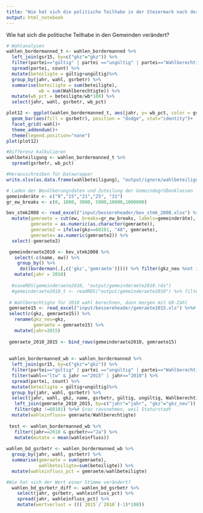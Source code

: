 ```yaml
---
title: "Wie hat sich die politische Teilhabe in der Steiermark nach der Gemeindestrukturreform verändert?"
output: html_notebook
---
```


Wie hat sich die politische Teilhabe in den Gemeinden verändert?


```r
# Wahlanalysen
wahlen_bordermanned_t <- wahlen_bordermanned %>%
  left_join(gsr15, by=c("gkz"="gkz")) %>%
  filter(partei=="gültig" | partei =="ungültig" | partei=="Wahlberechtigte")%>%
  spread(partei, count) %>%
  mutate(beteiligte = gültig+ungültig)%>%
  group_by(jahr, wahl, gsrbetr) %>%
  summarise(beteiligte = sum(beteiligte), 
            wb = sum(Wahlberechtigte)) %>%
  mutate(wb_pct = beteiligte/wb*100) %>%
  select(jahr, wahl, gsrbetr, wb_pct) 

plot12 <- ggplot(wahlen_bordermanned_t, aes(jahr, y= wb_pct, color = gsrbetr)) +
  geom_bar(aes(fill = gsrbetr), position = "dodge", stat="identity")+
  facet_grid(~wahl)+
  theme_addendum()+
  theme(legend.position="none")
plot(plot12)

#Differenz kalkulieren
wahlbeteiligung <- wahlen_bordermanned_t %>%
  spread(gsrbetr, wb_pct) 

#Herausschreiben für Datawrapper
write.xlsx(as.data.frame(wahlbeteiligung), "output/ignore/wahlbeteiligung.xlsx")

```

```r
# Laden der Bevölkerungsdaten und Zuteilung der Gemeindegrößenklassen
gemeinderäte <- c("9","15","21","25", "31")
gr_ew_breaks <- c(0, 1000, 3000, 5000,10000,1000000)

bev_stmk2008 <- read_excel("input/bessereheader/bev_stmk_2008.xlsx") %>% # Dieses Jahr ist laut GO wesentlich für die GR-Zahl-Festsetzung
  mutate(gemraete = cut(ew, breaks=gr_ew_breaks, labels=gemeinderäte), 
         gemraete = as.numeric(as.character(gemraete)), 
         gemraete2 = ifelse(gkz==60101, "48", gemraete), 
         gemraete= as.numeric(gemraete2)) %>%
  select(-gemraete2)

 gemeinderaete2010 <- bev_stmk2008 %>%
   select(-c(name, ew)) %>%
    group_by() %>%
     do((borderman(.[,c('gkz','gemraete')]))) %>% filter(gkz_neu %not in% teilungen_exkl) %>%
   mutate(jahr = 2010)
  
  #saveRDS(gemeinderaete2010, "output/gemeinderaete2010.rds")
  #gemeinderaete2010_t <- readRDS("output/gemeinderaete2010") %>% filter(gkz_neu %not in% teilungen_exkl)
  
 # Wahlberechtigte für 2010 wahl berechnen, dann mergen mit GR-Zahl
 gemraete15 <- read_excel("input/bessereheader/gemraete2015.xls") %>%# Dieses Jahr ist laut GO wesentlich für die GR-Zahl-Festsetzung
 select(c(gkz, gemraete15)) %>%
   rename(gkz_neu=gkz, 
          gemraete = gemraete15) %>%
   mutate(jahr=2015)
 
 gemraete_2010_2015 <- bind_rows(gemeinderaete2010, gemraete15)
 
 
 wahlen_bordermanned_wb <- wahlen_bordermanned %>%
  left_join(gsr15, by=c("gkz"="gkz")) %>%
  filter(partei=="gültig" | partei =="ungültig" | partei=="Wahlberechtigte")%>%
  filter(wahl=="ltw" & jahr =="2015" | jahr=="2010") %>%
  spread(partei, count) %>%
  mutate(beteiligte = gültig+ungültig)%>%
  group_by(jahr, wahl, gsrbetr) %>%
  select(jahr, wahl, gkz, name, gsrbetr, gültig, ungültig, Wahlberechtigte, beteiligte) %>%
   left_join(gemraete_2010_2015, by=c("jahr"="jahr", "gkz"="gkz_neu")) %>%
   filter(gkz !=60101) %>%# Graz rausnehmen, weil Staturstadt
  mutate(wahleinfluss= gemraete/Wahlberechtigte)
 
 test <- wahlen_bordermanned_wb %>% 
   filter(jahr==2010 & gsrbetr=="Ja") %>% 
   mutate(mutate = mean(wahleinfluss))
   
wahlen_bd_gsrbetr <- wahlen_bordermanned_wb %>%
  group_by(jahr, wahl, gsrbetr) %>%
  summarise(gemraete = sum(gemraete), 
            wahlbeteiligte=sum(beteiligte)) %>%
  mutate(wahleinfluss_pct = gemraete/wahlbeteiligte)

#Wie hat sich der Wert einer Stimme verändert?
  wahlen_bd_gsrbetr_diff <- wahlen_bd_gsrbetr %>%
    select(jahr, gsrbetr, wahleinfluss_pct) %>%
    spread(jahr, wahleinfluss_pct) %>%
    mutate(wertverlust = (((`2015`/`2010`)-1)*100))
  
```



